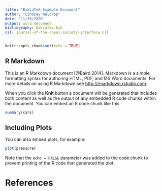 ```yaml
---
title: "BibLaTeX Example Document"
author: "Lindsay Waldrop"
date: "11/30/2020"
output: word_document
bibliography: BibLaTex.bib
csl: journal-of-the-royal-society-interface.csl
---
```


```r
knitr::opts_chunk$set(echo = TRUE)
```

## R Markdown

This is an R Markdown document [@Baird:2014]. Markdown is a simple formatting syntax for authoring HTML, PDF, and MS Word documents. For more details on using R Markdown see <http://rmarkdown.rstudio.com>.

When you click the **Knit** button a document will be generated that includes both content as well as the output of any embedded R code chunks within the document. You can embed an R code chunk like this:

```r
summary(cars)
```

## Including Plots

You can also embed plots, for example:

```r
plot(pressure)
```

Note that the `echo = FALSE` parameter was added to the code chunk to prevent printing of the R code that generated the plot.

# References 
